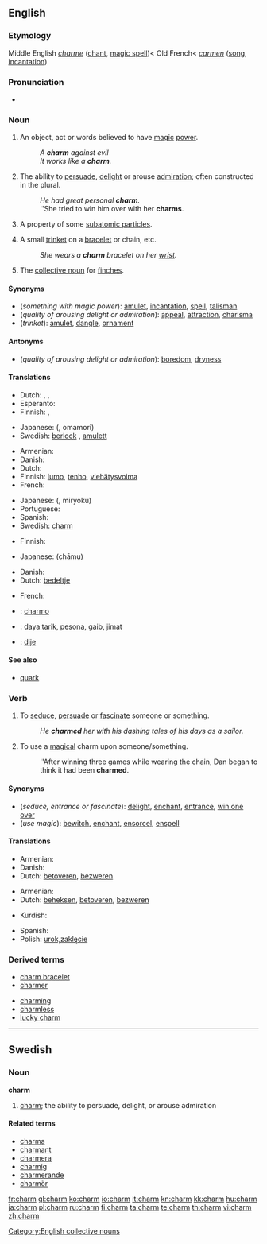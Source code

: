 ==English==

===Etymology===
Middle English ''[[charme]]'' ([[chant]], [[magic spell]])< Old French< {{etyl|la}} ''[[carmen]]'' ([[song]], [[incantation]])

===Pronunciation===
* {{audio|En-us-charm.ogg|Audio (US)}}

===Noun===
{{en-noun}}

# An object, act or words believed to have [[magic]] [[power]].
#: ''A '''charm''' against evil''
#: ''It works like a '''charm'''.''
# The ability to [[persuade]], [[delight]] or arouse [[admiration]]; often constructed in the plural.
#: ''He had great personal '''charm'''.''
#: ''She tried to win him over with her '''charms'''.
# {{physics}} A property of some [[subatomic particle]]s.
# A small [[trinket]] on a [[bracelet]] or chain, etc.
#: ''She wears a '''charm''' bracelet on her [[wrist]].''
# The [[collective noun]] for [[finch|finches]].

[[Category:English collective nouns]]
====Synonyms====
* (''something with magic power''): [[amulet]], [[incantation]], [[spell]], [[talisman]]
* (''quality of arousing delight or admiration''): [[appeal]], [[attraction]], [[charisma]]
* (''trinket''): [[amulet]], [[dangle]], [[ornament]]

====Antonyms====
* (''quality of arousing delight or admiration''): [[boredom]], [[dryness]]

====Translations====
{{trans-top|something with magic power}}
* Dutch: {{t+|nl|betovering}}, {{t-|nl|bezwering}}, {{t+|nl|ban}}
* Esperanto: {{t-|eo|ĉarmo|xs=Esperanto}}
* Finnish: {{t-|fi|lumous}}, {{t-|fi|taika}}
{{trans-mid}}
* Japanese: {{Jpan|[[お守り]]}} ({{Jpan|[[おまもり]]}}, omamori)
* Swedish: [[berlock]] {{c}}, [[amulett]] {{c}}
{{trans-bottom}}

{{trans-top|quality of inspiring delight or admiration}}
* Armenian: {{t|hy|հմայք|tr=hmayk’|sc=Armn}}
* Danish: {{t|da|charme|c}}
* Dutch: {{t+|nl|charme}}
* Finnish: [[lumo]], [[tenho]], [[viehätysvoima]]
* French: {{t+|fr|charme}}
{{trans-mid}}
* Japanese: {{Jpan|[[魅力]]}} ({{Jpan|[[みりょく]]}}, miryoku)
* Portuguese: {{t+|pt|charme|m}}
* Spanish: {{t+|es|encanto|m}}
* Swedish: [[#English|charm]] {{c}}
{{trans-bottom}}

{{trans-top|property of subatomic particle}}
* Finnish: {{t+|fi|lumo}}
{{trans-mid}}
* Japanese: {{Jpan|[[チャーム]]}} (chāmu)
{{trans-bottom}}

{{trans-top|trinket}}
* Danish: {{t|da|charm|c}}
* Dutch: [[bedeltje]]
{{trans-mid}}
* French: {{t+|fr|breloque|f}}
{{trans-bottom}}

{{checktrans-top}}
* {{ttbc|Ido}}: [[charmo]]
{{trans-mid}}
* {{ttbc|Indonesian}}: [[daya tarik]], [[pesona]], [[gaib]], [[jimat]]
* {{ttbc|Spanish}}: [[dije]] {{m}}
{{trans-bottom}}

====See also====
* [[quark]]

===Verb===
{{en-verb}}

# To [[seduce]], [[persuade]] or [[fascinate]] someone or something.
#: ''He '''charmed''' her with his dashing tales of his days as a sailor.''
# {{transitive}} To use a [[magical]] charm upon someone/something.
#: ''After winning three games while wearing the chain, Dan began to think it had been '''charmed'''.

====Synonyms====
* (''seduce, entrance or fascinate''): [[delight]], [[enchant]], [[entrance]], [[win one over]]
* (''use magic''): [[bewitch]], [[enchant]], [[ensorcel]], [[enspell]]

====Translations====
{{trans-top|seduce, entrance or fascinate}}
* Armenian: {{t|hy|հմայել|tr=hmayel|sc=Armn}}
* Danish: {{t|da|charmere}}
* Dutch: [[betoveren]], [[bezweren]]
{{trans-mid}}
{{trans-bottom}}

{{trans-top|use a magical charm}}
* Armenian: {{t|hy|հմայել|tr=hmaye|sc=Armn}}
* Dutch: [[beheksen]], [[betoveren]], [[bezweren]]
{{trans-mid}}
* Kurdish: {{t|ku|ئه‌فسوون کردن|tr=efsún kirdin|sc=ku-Arab}}
{{trans-bottom}}

* Spanish: {{t-|es|prendar}}
* Polish: [[urok,zaklęcie]]

===Derived terms===
{{top2}}
* [[charm bracelet]]
* [[charmer]]
{{mid2}}
* [[charming]]
* [[charmless]]
* [[lucky charm]]
{{bottom2}}

----

==Swedish==

===Noun===
{{sv-noun-unc-irreg-c|2=charmen}}
'''charm''' {{c}}

# [[#English|charm]]; the ability to persuade, delight, or arouse admiration

====Related terms====
* [[charma]]
* [[charmant]]
* [[charmera]]
* [[charmig]]
* [[charmerande]]
* [[charmör]]

[[fr:charm]]
[[gl:charm]]
[[ko:charm]]
[[io:charm]]
[[it:charm]]
[[kn:charm]]
[[kk:charm]]
[[hu:charm]]
[[ja:charm]]
[[pl:charm]]
[[ru:charm]]
[[fi:charm]]
[[ta:charm]]
[[te:charm]]
[[th:charm]]
[[vi:charm]]
[[zh:charm]]